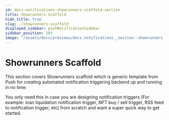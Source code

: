 ```yaml
---
id: docs-notifications-showrunners-scaffold-section
title: Showrunners Scaffold
hide_title: true
slug: ./showrunners-scaffold
displayed_sidebar: pushNotificationSidebar
sidebar_position: 103
image: "/assets/docs/previews/docs_notifications__section--showrunners_scaffold.png"
---
```


# Showrunners Scaffold

This section covers Showrunners scaffold which is generic template from Push for creating automated notification triggering backend up and running in no time.

You only need this in case you are designing notification triggers (For example: loan liquidation notification trigger, NFT buy / sell trigger, RSS feed to notification trigger, etc) from scratch and want a super quick way to get started.

<head>
  <title>Showrunners Scaffold Section | Push Notifications | Push Documentation</title>
</head>


<DocCardList />
